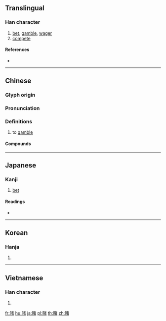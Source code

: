 {{character info/new}}
{{also|赌}}
==Translingual==

===Han character===
{{Han char|rn=154|rad=貝|as=09|sn=16|four=64863|canj=BCJKA|ids=⿰貝者}}

# [[bet]], [[gamble]], [[wager]]
# [[compete]]

====References====
* {{Han ref|kx=1210.170|dkj=36847|dj=1676.170|hdz=63645.090|uh=8CED|ud=36077|bh=BDE4|bd=48612}}

----

==Chinese==
{{zh-forms|s=赌}}

===Glyph origin===
{{Han etym}}

===Pronunciation===
{{zh-pron
|m=dǔ
|c=dou2
|h=pfs=tú
|md=
|mn=tó͘
|w=
|mc=y
|oc=y
|cat=
}}

===Definitions===
{{zh-hanzi}}

# to [[gamble]]

====Compounds====
{{zh-der|賭本|賭博|賭場|賭東道|賭東兒|賭風|賭鬼|賭棍|賭局|賭具|賭客|賭氣|賭誓|賭徒|賭窩|賭友|賭資|賭注|賭咒}}

----

==Japanese==

===Kanji===
{{ja-kanji|grade=|rs=貝09}}

# [[bet]]

====Readings====
* {{ja-readings|on=[[と]] (to)|kun=[[かける]] (kakeru), [[かけ]] (kake)|nanori=}}

----

==Korean==

===Hanja===
{{ko-hanja|hangeul=도|eumhun=|rv=do|mr=to|y=to}}

# {{defn|lang=ko|sort=貝09}}

----

==Vietnamese==

===Han character===
{{vi-readings|rs=貝09| hanviet = đổ}}

# {{defn|lang=vi|sort=貝09}}

[[fr:賭]]
[[hu:賭]]
[[ja:賭]]
[[pl:賭]]
[[th:賭]]
[[zh:賭]]